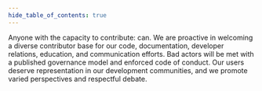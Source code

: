 ```yaml
---
hide_table_of_contents: true
---
```


Anyone with the capacity to contribute: can. We are proactive in welcoming a diverse contributor base for our code,
documentation, developer relations, education, and communication efforts. Bad actors will be met with a published governance model and enforced code of conduct. Our users deserve representation in our development communities, and we promote
varied perspectives and respectful debate.
